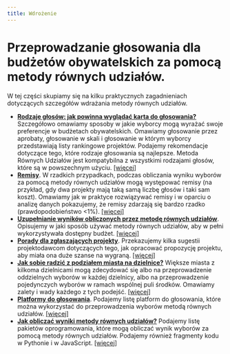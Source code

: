 ```yaml
---
title: Wdrożenie
---
```


# Przeprowadzanie głosowania dla budżetów obywatelskich za pomocą metody równych udziałów.

W tej części skupiamy się na kilku praktycznych zagadnieniach dotyczących szczegółów wdrażania metody równych udziałów. 

* [**Rodzaje głosów: jak powinna wyglądać karta do głosowania?**](/implementation/input-formats) Szczegółowo omawiamy sposoby w jakie wyborcy mogą wyrażać swoje preferencje w budżetach obywatelskich. 
Omawiamy głosowanie przez aprobaty, głosowanie w skali i głosowanie w którym wyborcy przedstawiają listy rankingowe projektów. 
Podajemy rekomendacje dotyczące tego, które rodzaje głosowania są najlepsze. Metoda Równych Udziałów jest kompatybilna z wszystkimi rodzajami głosów, które są w powszechnym użyciu. [[więcej]](/implementation/input-formats)
* [**Remisy**](/implementation/tie-breaking). W rzadkich przypadkach, podczas obliczania wyniku wyborów za pomocą metody równych udziałów mogą występować remisy (na przykład, gdy dwa projekty mają taką samą liczbę głosów i taki sam koszt).
Omawiamy jak w praktyce rozwiązywać remisy i w oparciu o analizę danych pokazujemy, że remisy zdarzają się bardzo rzadko (prawdopodobieństwo <1%). [[więcej]](/implementation/tie-breaking)
* [**Uzupełnianie wyników obliczonych przez metodę równych udziałów**](/implementation/completion). Opisujemy w jaki sposób używać metody równych udziałów, aby w pełni wykorzystywała dostępny budżet. [[więcej]](/implementation/completion)
* [**Porady dla zgłaszających projekty**](/implementation/advice-project-proposers). Przekazujemy kilka sugestii projektodawcom dotyczących tego, jak opracować propozycję projektu, aby miała ona duże szanse na wygraną. [[więcej]](/implementation/advice-project-proposers)
* [**Jak sobie radzić z podziałem miasta na dzielnice?**](/implementation/city-districts) Większe miasta z kilkoma dzielnicami mogą zdecydować się albo na przeprowadzenie oddzielnych wyborów w każdej dzielnicy,
albo na przeprowadzenie pojedynczych wyborów w ramach wspólnej puli środków. Omawiamy zalety i wady każdego z tych podejść. [[więcej]](/implementation/city-districts)
* [**Platformy do głosowania**](/implementation/voting-platforms). Podajemy listę platform do głosowania, które można wykorzystać do przeprowadzenia wyborów metodą równych udziałów. [[więcej]](/implementation/voting-platforms)
* [**Jak obliczać wyniki metody równych udziałów?**](/implementation/computation) Podajemy listę pakietów oprogramowania, które mogą obliczać wynik wyborów za pomocą metody równych udziałów. Podajemy również 
fragmenty kodu w Pythonie i w JavaScript. [[więcej]](/implementation/computation)
